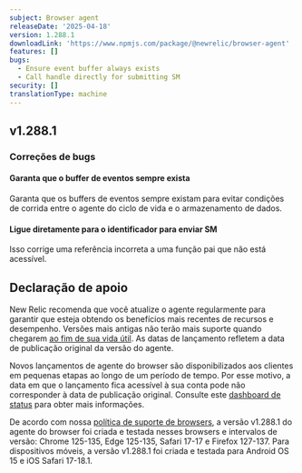 ```yaml
---
subject: Browser agent
releaseDate: '2025-04-18'
version: 1.288.1
downloadLink: 'https://www.npmjs.com/package/@newrelic/browser-agent'
features: []
bugs:
  - Ensure event buffer always exists
  - Call handle directly for submitting SM
security: []
translationType: machine
---
```


## v1.288.1

### Correções de bugs

#### Garanta que o buffer de eventos sempre exista

Garanta que os buffers de eventos sempre existam para evitar condições de corrida entre o agente do ciclo de vida e o armazenamento de dados.

#### Ligue diretamente para o identificador para enviar SM

Isso corrige uma referência incorreta a uma função pai que não está acessível.

## Declaração de apoio

New Relic recomenda que você atualize o agente regularmente para garantir que esteja obtendo os benefícios mais recentes de recursos e desempenho. Versões mais antigas não terão mais suporte quando chegarem [ao fim de sua vida útil](https://docs.newrelic.com/docs/browser/browser-monitoring/getting-started/browser-agent-eol-policy/). As datas de lançamento refletem a data de publicação original da versão do agente.

Novos lançamentos de agente do browser são disponibilizados aos clientes em pequenas etapas ao longo de um período de tempo. Por esse motivo, a data em que o lançamento fica acessível à sua conta pode não corresponder à data de publicação original. Consulte este [dashboard de status](https://newrelic.github.io/newrelic-browser-agent-release/) para obter mais informações.

De acordo com nossa [política de suporte de browsers](https://docs.newrelic.com/docs/browser/new-relic-browser/getting-started/compatibility-requirements-browser-monitoring/#browser-types), a versão v1.288.1 do agente do browser foi criada e testada nesses browsers e intervalos de versão: Chrome 125-135, Edge 125-135, Safari 17-17 e Firefox 127-137. Para dispositivos móveis, a versão v1.288.1 foi criada e testada para Android OS 15 e iOS Safari 17-18.1.